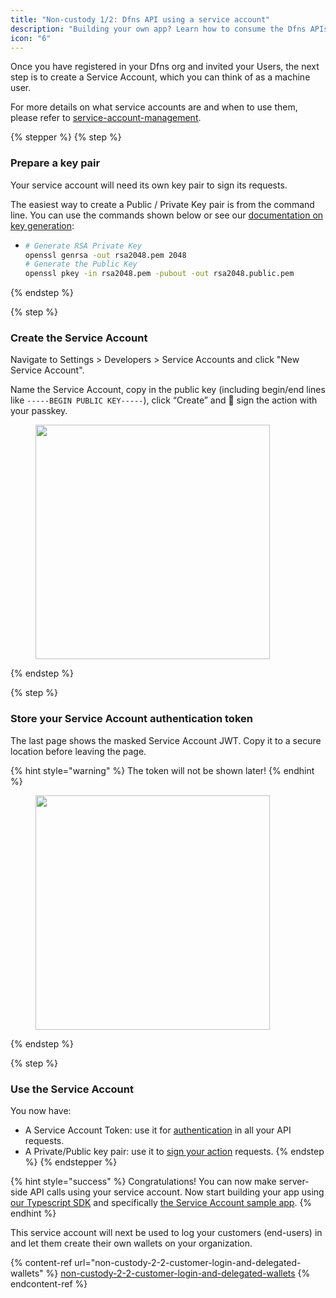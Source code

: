 ```yaml
---
title: "Non-custody 1/2: Dfns API using a service account"
description: "Building your own app? Learn how to consume the Dfns APIs using a Service Account."
icon: "6"
---
```


Once you have registered in your Dfns org and invited your Users, the next step is to create a Service Account, which you can think of as a machine user.

For more details on what service accounts are and when to use them, please refer to [service-account-management](../../api-docs/authentication/service-account-management "mention").&#x20;

{% stepper %}
{% step %}
### Prepare a key pair

Your service account will need its own key pair to sign its requests.

The easiest way to create a Public / Private Key pair is from the command line. You can use the commands shown below or see our [documentation on key generation](https://docs.dfns.co/dfns-docs/advanced-topics/authentication/credentials/generate-a-key-pair):

* ```sh
  # Generate RSA Private Key
  openssl genrsa -out rsa2048.pem 2048
  # Generate the Public Key
  openssl pkey -in rsa2048.pem -pubout -out rsa2048.public.pem
  ```
{% endstep %}

{% step %}
### Create the Service Account

Navigate to Settings > Developers > Service Accounts and click "New Service Account".

Name the Service Account, copy in the public key (including begin/end lines like `-----BEGIN PUBLIC KEY-----`), click “Create” and :key: sign the action with your passkey.&#x20;

<figure><img src="https://3953120539-files.gitbook.io/~/files/v0/b/gitbook-x-prod.appspot.com/o/spaces%2FtnSPOZGQ2hBmgoVWX5H6%2Fuploads%2FCfESlklcDcV1Ljkarnks%2FCapture%20d%E2%80%99e%CC%81cran%202025-07-16%20a%CC%80%2015.12.47.png?alt=media&#x26;token=cd6da4d5-5a33-48c1-a17b-8c5f7b64c303" alt="" width="375"><figcaption></figcaption></figure>
{% endstep %}

{% step %}
### Store your Service Account authentication token

The last page shows the masked Service Account JWT. Copy it to a secure location before leaving the page.

{% hint style="warning" %}
The token will not be shown later!
{% endhint %}

<figure><img src="https://3953120539-files.gitbook.io/~/files/v0/b/gitbook-x-prod.appspot.com/o/spaces%2FtnSPOZGQ2hBmgoVWX5H6%2Fuploads%2FqVosPbnJnYgQ66qDLjxp%2FCapture%20d%E2%80%99e%CC%81cran%202025-07-16%20a%CC%80%2015.11.04.png?alt=media&#x26;token=9f419372-3283-4290-88ae-a308bf244850" alt="" width="375"><figcaption></figcaption></figure>
{% endstep %}

{% step %}
### Use the Service Account

You now have:&#x20;

* A Service Account Token: use it for [authentication](../../advanced-topics/authentication/authentication-authorization) in all your API requests.
* A Private/Public key pair: use it to [sign your action](../../api-docs/authentication/user-action-signing) requests.&#x20;
{% endstep %}
{% endstepper %}

{% hint style="success" %}
Congratulations! You can now make server-side API calls using your service account. Now start building your app using [our Typescript SDK](https://docs.dfns.co/dfns-docs/getting-started/typescript-sdk) and specifically [the Service Account sample app](https://github.com/dfns/dfns-sdk-ts/tree/m/examples/sdk/service-account).
{% endhint %}

This service account will next be used to log your customers (end-users) in and let them create their own wallets on your organization.&#x20;

{% content-ref url="non-custody-2-2-customer-login-and-delegated-wallets" %}
[non-custody-2-2-customer-login-and-delegated-wallets](non-custody-2-2-customer-login-and-delegated-wallets)
{% endcontent-ref %}